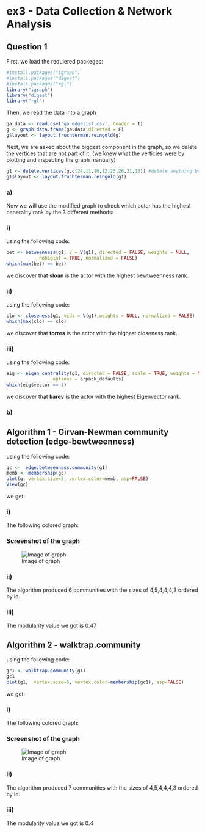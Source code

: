 # ex3 - Data Collection & Network Analysis

## Question 1

First, we load the requiered packeges:

```r
#install.packages("igraph")
#install.packages("digest")
#install.packages("rgl")
library("igraph")
library("digest")
library("rgl")
```

Then, we read the data into a graph

```r
ga.data <- read.csv('ga_edgelist.csv', header = T)
g <- graph.data.frame(ga.data,directed = F)
g$layout <- layout.fruchterman.reingold(g)
```

Next, we are asked about the biggest component in the graph, so we delete the vertices that are not part of it:
(we knew what the verticies were by plotting and inspecting the graph manually)

```r
g1 <- delete.vertices(g,c(24,11,10,12,25,26,31,13)) #delete anything but the biggest component
g1$layout <- layout.fruchterman.reingold(g1)
```
### a)

Now we will use the modified graph to check which actor has the highest cenerality rank by the 3 different methods:

### i)

using the following code:

```r
bet <- betweenness(g1, v = V(g1), directed = FALSE, weights = NULL,
            nobigint = TRUE, normalized = FALSE)
which(max(bet) == bet)
```
we discover that **sloan** is the actor with the highest bewtweenness rank.

### ii)

using the following code:

```r
clo <- closeness(g1, vids = V(g1),weights = NULL, normalized = FALSE)
which(max(clo) == clo)
```
we discover that **torres** is the actor with the highest closeness rank.

### iii)

using the following code:

```r
eig <- eigen_centrality(g1, directed = FALSE, scale = TRUE, weights = NULL,
                 options = arpack_defaults)
which(eig$vector == 1)
```
we discover that **karev** is the actor with the highest Eigenvector rank.

### b)

## Algorithm 1 - Girvan-Newman community detection (edge-bewtweenness)

using the following code:

```r
gc <-  edge.betweenness.community(g1)
memb <- membership(gc)
plot(g, vertex.size=5, vertex.color=memb, asp=FALSE)
View(gc)
```
we get:

### i)

The following colored graph:

### Screenshot of the graph
![Image of graph](https://github.com/ofir-cohen/ex3/blob/master/images/gc_colored_graph.PNG)

### ii) 

The algorithm produced 6 communities with the sizes of 4,5,4,4,4,3 ordered by id.

### iii) 

The modularity value we got is 0.47

## Algorithm 2 - walktrap.community

using the following code:

```r
gc1 <- walktrap.community(g1)
gc1
plot(g1,  vertex.size=5, vertex.color=membership(gc1), asp=FALSE)
```
we get:

### i)

The following colored graph:

### Screenshot of the graph
![Image of graph](https://github.com/ofir-cohen/ex3/blob/master/images/gc1_colored_graph.PNG)

### ii) 

The algorithm produced 7 communities with the sizes of 4,5,4,4,4,3 ordered by id.

### iii) 

The modularity value we got is 0.4
